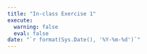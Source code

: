 ```yaml
---
title: "In-class Exercise 1"
execute: 
  warning: false
  eval: false
date: "`r format(Sys.Date(), '%Y-%m-%d')`"
---
```


```r
```

```r
```

```r
```

```r
```

```r
```
